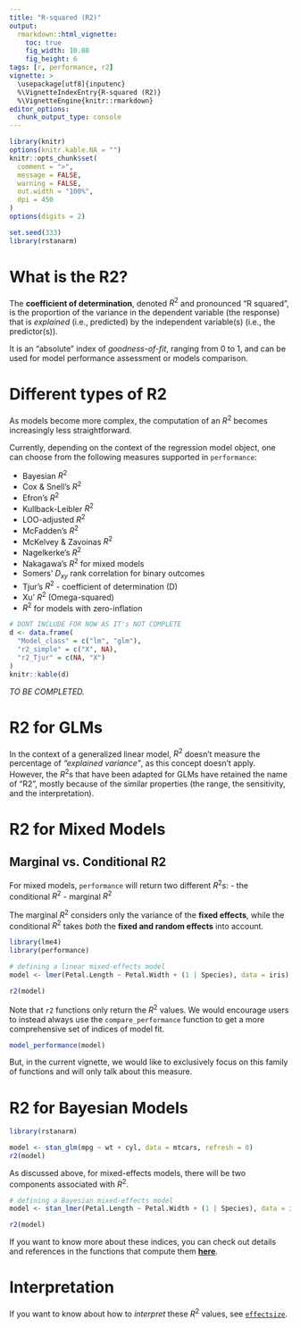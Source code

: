 ```yaml
---
title: "R-squared (R2)"
output: 
  rmarkdown::html_vignette:
    toc: true
    fig_width: 10.08
    fig_height: 6
tags: [r, performance, r2]
vignette: >
  \usepackage[utf8]{inputenc}
  %\VignetteIndexEntry{R-squared (R2)}
  %\VignetteEngine{knitr::rmarkdown}
editor_options: 
  chunk_output_type: console
---
```


```r
library(knitr)
options(knitr.kable.NA = "")
knitr::opts_chunk$set(
  comment = ">",
  message = FALSE,
  warning = FALSE,
  out.width = "100%",
  dpi = 450
)
options(digits = 2)

set.seed(333)
library(rstanarm)
```

# What is the R2?

The **coefficient of determination**, denoted $R^2$ and pronounced "R squared",
is the proportion of the variance in the dependent variable (the response) that
is *explained* (i.e., predicted) by the independent variable(s) (i.e., the
predictor(s)).

It is an "absolute" index of *goodness-of-fit*, ranging from 0 to 1, and can be used for model performance assessment or models comparison.

# Different types of R2

As models become more complex, the computation of an $R^2$ becomes increasingly
less straightforward.

Currently, depending on the context of the regression model object, one can
choose from the following measures supported in `performance`:

- Bayesian $R^2$
- Cox & Snell's $R^2$
- Efron's $R^2$
- Kullback-Leibler $R^2$
- LOO-adjusted $R^2$
- McFadden's $R^2$
- McKelvey & Zavoinas $R^2$
- Nagelkerke's $R^2$
- Nakagawa's $R^2$ for mixed models
- Somers' $D_{xy}$ rank correlation for binary outcomes
- Tjur's $R^2$ - coefficient of determination (D)
- Xu' $R^2$ (Omega-squared)
- $R^2$ for models with zero-inflation

```r
# DONT INCLUDE FOR NOW AS IT's NOT COMPLETE
d <- data.frame(
  "Model_class" = c("lm", "glm"),
  "r2_simple" = c("X", NA),
  "r2_Tjur" = c(NA, "X")
)
knitr::kable(d)
```

*TO BE COMPLETED.*

# R2 for GLMs

In the context of a generalized linear model, $R^2$ doesn't measure the
percentage of *"explained variance"*, as this concept doesn't apply. However,
the $R^2$s that have been adapted for GLMs have retained the name of "R2",
mostly because of the similar properties (the range, the sensitivity, and the
interpretation).

# R2 for Mixed Models

## Marginal vs. Conditional R2

For mixed models, `performance` will return two different $R^2$s:
- the conditional $R^2$ 
- marginal $R^2$ 

The marginal $R^2$ considers only the variance of the **fixed effects**, while
the conditional $R^2$ takes *both* the **fixed and random effects** into
account.

```r
library(lme4)
library(performance)

# defining a linear mixed-effects model
model <- lmer(Petal.Length ~ Petal.Width + (1 | Species), data = iris)

r2(model)
```

Note that `r2` functions only return the $R^2$ values. We would encourage users to instead always use the `compare_performance` function to get a more comprehensive set of indices of model fit. 

```r
model_performance(model)
```

But, in the current vignette, we would like to exclusively focus on this family
of functions and will only talk about this measure.

# R2 for Bayesian Models

```r
library(rstanarm)

model <- stan_glm(mpg ~ wt + cyl, data = mtcars, refresh = 0)
r2(model)
```

As discussed above, for mixed-effects models, there will be two components associated with $R^2$.

```r
# defining a Bayesian mixed-effects model
model <- stan_lmer(Petal.Length ~ Petal.Width + (1 | Species), data = iris, refresh = 0)

r2(model)
```

If you want to know more about these indices, you can check out details and references in the functions that compute them [**here**](https://easystats.github.io/performance/reference/index.html#section-r-functions).

# Interpretation

If you want to know about how to *interpret* these $R^2$ values, see [`effectsize`](https://easystats.github.io/effectsize/reference/interpret_r2.html).